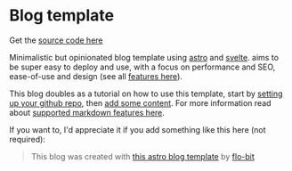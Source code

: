 # Blog template

Get the [source code here](https://github.com/flo-bit/blog-template)

Minimalistic but opinionated blog template using [astro](https://astro.build/) and [svelte](https://svelte.dev/).
aims to be super easy to deploy and use, with a focus on performance and SEO, ease-of-use and design
(see all [features here](/blog-template/posts/features)).

This blog doubles as a tutorial on how to use this template, start by [setting up your github repo](/blog-template/posts/how-to-use),
then [add some content](/blog-template/posts/adding-content). For more information read about [supported markdown features here](/blog-template/posts/markdown-style-guide).

If you want to, I'd appreciate it if you add something like this here (not required):

> This blog was created with [this astro blog template](https://github.com/flo-bit/blog-template) by [flo-bit](https://flo-bit.dev)
